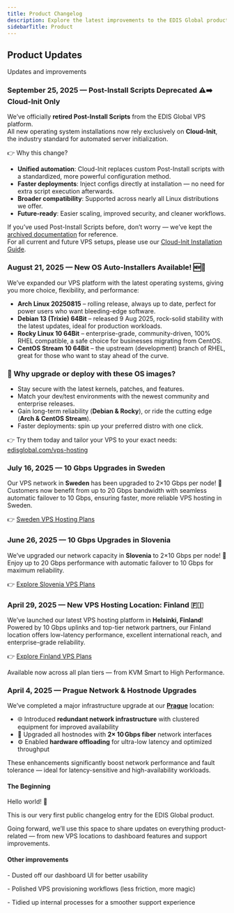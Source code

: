 ```yaml
---
title: Product Changelog
description: Explore the latest improvements to the EDIS Global product experience — from powerful new features and dashboard enhancements to expanded VPS locations and support upgrades. We’re constantly building better hosting for you.
sidebarTitle: Product
---
```


## Product Updates

Updates and improvements

<Update label="September 2025">

### September 25, 2025 — Post-Install Scripts Deprecated ⚠️➡️ Cloud-Init Only

We’ve officially **retired Post-Install Scripts** from the EDIS Global VPS platform.  
All new operating system installations now rely exclusively on **Cloud-Init**, the industry standard for automated server initialization.  

👉 Why this change?  
- **Unified automation**: Cloud-Init replaces custom Post-Install scripts with a standardized, more powerful configuration method.  
- **Faster deployments**: Inject configs directly at installation — no need for extra script execution afterwards.  
- **Broader compatibility**: Supported across nearly all Linux distributions we offer.  
- **Future-ready**: Easier scaling, improved security, and cleaner workflows.  

If you’ve used Post-Install Scripts before, don’t worry — we’ve kept the [archived documentation](https://docs.edisglobal.com/vps-management/post-install-scripts) for reference.  
For all current and future VPS setups, please use our [Cloud-Init Installation Guide](https://docs.edisglobal.com/vps-management/edis-cloud-init-vps-installation).  

</Update>

<Update label="August 2025">

### August 21, 2025 — New OS Auto-Installers Available! 🆕🐧

We’ve expanded our VPS platform with the latest operating systems, giving you more choice, flexibility, and performance:

- **Arch Linux 20250815** – rolling release, always up to date, perfect for power users who want bleeding-edge software.  
- **Debian 13 (Trixie) 64Bit** – released 9 Aug 2025, rock-solid stability with the latest updates, ideal for production workloads.  
- **Rocky Linux 10 64Bit** – enterprise-grade, community-driven, 100% RHEL compatible, a safe choice for businesses migrating from CentOS.  
- **CentOS Stream 10 64Bit** – the upstream (development) branch of RHEL, great for those who want to stay ahead of the curve.  

### 🚀 Why upgrade or deploy with these OS images?
- Stay secure with the latest kernels, patches, and features.  
- Match your dev/test environments with the newest community and enterprise releases.  
- Gain long-term reliability (**Debian & Rocky**), or ride the cutting edge (**Arch & CentOS Stream**).  
- Faster deployments: spin up your preferred distro with one click.  

👉 Try them today and tailor your VPS to your exact needs: [edisglobal.com/vps-hosting](https://www.edisglobal.com/vps-hosting)

</Update>


<Update label="July 2025">

### July 16, 2025 — 10 Gbps Upgrades in Sweden

Our VPS network in **Sweden** has been upgraded to 2×10 Gbps per node! 🚀 Customers now benefit from up to 20 Gbps bandwidth with seamless automatic failover to 10 Gbps, ensuring faster, more reliable VPS hosting in Sweden.

👉 [Sweden VPS Hosting Plans](https://www.edisglobal.com/vps-hosting/sweden-stockholm#start-now)

</Update>



<Update label="June 2025">

### June 26, 2025 — 10 Gbps Upgrades in Slovenia

We’ve upgraded our network capacity in **Slovenia** to 2×10 Gbps per node! 🚀 Enjoy up to 20 Gbps performance with automatic failover to 10 Gbps for maximum reliability.

👉 [Explore Slovenia VPS Plans](https://www.edisglobal.com/vps-hosting/slovenia-ljubljana#start-now)

</Update>




<Update label="May 2025">

### April 29, 2025 — New VPS Hosting Location: Finland 🇫🇮

We’ve launched our latest VPS hosting platform in **Helsinki, Finland**!  
Powered by 10 Gbps uplinks and top-tier network partners, our Finland location offers low-latency performance, excellent international reach, and enterprise-grade reliability.

👉 [Explore Finland VPS Plans](https://www.edisglobal.com/vps-hosting/finland-helsinki)

Available now across all plan tiers — from KVM Smart to High Performance.

</Update>

<Update label="April 2025">

### April 4, 2025 — Prague Network & Hostnode Upgrades

We’ve completed a major infrastructure upgrade at our [**Prague**](https://www.edisglobal.com/vps-hosting/czech-republic-prague) location:

- 🌐 Introduced **redundant network infrastructure** with clustered equipment for improved availability
- 🚀 Upgraded all hostnodes with **2× 10 Gbps fiber** network interfaces
- ⚙️ Enabled **hardware offloading** for ultra-low latency and optimized throughput

These enhancements significantly boost network performance and fault tolerance — ideal for latency-sensitive and high-availability workloads.

</Update>


<Update label="March 2025">

#### **The Beginning**



Hello world! 👋

This is our very first public changelog entry for the EDIS Global product.

Going forward, we’ll use this space to share updates on everything product-related — from new VPS locations to dashboard features and support improvements.



#### **Other improvements**

\- Dusted off our dashboard UI for better usability

\- Polished VPS provisioning workflows (less friction, more magic)

\- Tidied up internal processes for a smoother support experience


</Update>
